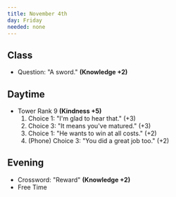 ```yaml
---
title: November 4th
day: Friday
needed: none
---
```


## Class
- Question: "A sword." **(Knowledge +2)**

## Daytime
- Tower Rank 9 **(Kindness +5)**
    1. Choice 1: "I'm glad to hear that." (+3)
    1. Choice 3: "It means you've matured." (+3)
    1. Choice 1: "He wants to win at all costs." (+2)
    1. (Phone) Choice 3: "You did a great job too." (+2)

## Evening
- Crossword: "Reward" **(Knowledge +2)**
- Free Time